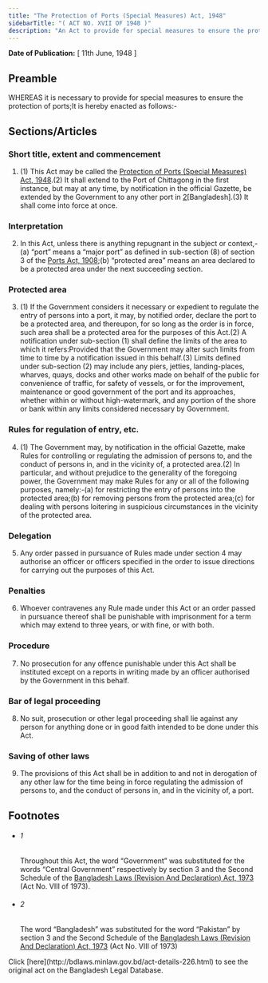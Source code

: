 ```yaml
---
title: "The Protection of Ports (Special Measures) Act, 1948"
sidebarTitle: "( ACT NO. XVII OF 1948 )"
description: "An Act to provide for special measures to ensure the protection of ports.1♣"
---
```


**Date of Publication:** [ 11th June, 1948 ]

## Preamble

WHEREAS it is necessary to provide for special measures to ensure the protection of ports;It is hereby enacted as follows:-

## Sections/Articles

### Short title, extent and commencement

1. (1) This Act may be called the [Protection of Ports (Special Measures) Act, 1948](/laws/act-226 "Protection of Ports (Special Measures) Act, 1948").(2) It shall extend to the Port of Chittagong in the first instance, but may at any time, by notification in the official Gazette, be extended by the Government to any other port in [2](1)[Bangladesh].(3) It shall come into force at once.

### Interpretation

2. In this Act, unless there is anything repugnant in the subject or context,-(a) “port” means a “major port” as defined in sub-section (8) of section 3 of the [Ports Act, 1908](/laws/act-89 "Ports Act, 1908");(b) “protected area” means an area declared to be a protected area under the next succeeding section.

### Protected area

3. (1) If the Government considers it necessary or expedient to regulate the entry of persons into a port, it may, by notified order, declare the port to be a protected area, and thereupon, for so long as the order is in force, such area shall be a protected area for the purposes of this Act.(2) A notification under sub-section (1) shall define the limits of the area to which it refers:Provided that the Government may alter such limits from time to time by a notification issued in this behalf.(3) Limits defined under sub-section (2) may include any piers, jetties, landing-places, wharves, quays, docks and other works made on behalf of the public for convenience of traffic, for safety of vessels, or for the improvement, maintenance or good government of the port and its approaches, whether within or without high-watermark, and any portion of the shore or bank within any limits considered necessary by Government.

### Rules for regulation of entry, etc.

4. (1) The Government may, by notification in the official Gazette, make Rules for controlling or regulating the admission of persons to, and the conduct of persons in, and in the vicinity of, a protected area.(2) In particular, and without prejudice to the generality of the foregoing power, the Government may make Rules for any or all of the following purposes, namely:-(a) for restricting the entry of persons into the protected area;(b) for removing persons from the protected area;(c) for dealing with persons loitering in suspicious circumstances in the vicinity of the protected area.

### Delegation

5. Any order passed in pursuance of Rules made under section 4 may authorise an officer or officers specified in the order to issue directions for carrying out the purposes of this Act.

### Penalties

6. Whoever contravenes any Rule made under this Act or an order passed in pursuance thereof shall be punishable with imprisonment for a term which may extend to three years, or with fine, or with both.

### Procedure

7. No prosecution for any offence punishable under this Act shall be instituted except on a reports in writing made by an officer authorised by the Government in this behalf.

### Bar of legal proceeding

8. No suit, prosecution or other legal proceeding shall lie against any person for anything done or in good faith intended to be done under this Act.

### Saving of other laws

9. The provisions of this Act shall be in addition to and not in derogation of any other law for the time being in force regulating the admission of persons to, and the conduct of persons in, and in the vicinity of, a port.

## Footnotes

- ###### 1

  Throughout this Act, the word “Government” was substituted for the words “Central Government” respectively by section 3 and the Second Schedule of the [Bangladesh Laws (Revision And Declaration) Act, 1973](/laws/act-430 "Bangladesh Laws (Revision And Declaration) Act, 1973") (Act No. VIII of 1973).

- ###### 2

  The word “Bangladesh” was substituted for the word “Pakistan” by section 3 and the Second Schedule of the [Bangladesh Laws (Revision And Declaration) Act, 1973](/laws/act-430 "Bangladesh Laws (Revision And Declaration) Act, 1973") (Act No. VIII of 1973)

<Note>
  Click [here](http://bdlaws.minlaw.gov.bd/act-details-226.html) to see the original act on the Bangladesh Legal Database.
</Note>
